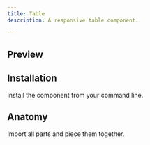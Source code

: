 ```yaml
---
title: Table
description: A responsive table component.

---
```

## Preview

<Preview>
  <Flex
    css={{
      flexDirection: "column",
      alignItems: "center",
      gap: "$3",
    }}
  >
  </Flex>
</Preview>

## Installation

Install the component from your command line.

<LiveProvider>
    <LiveEditor code={`npm install @odpf/apsara`} border/>
</LiveProvider>


## Anatomy
Import all parts and piece them together.

<LiveProvider>
    <LiveEditor code={`
`} border />
</LiveProvider>
